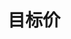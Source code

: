 ---
title: '目标价'
openapi: '/api-reference/estimates/v1/openapi.yaml GET /estimates/v1/target-price'
---